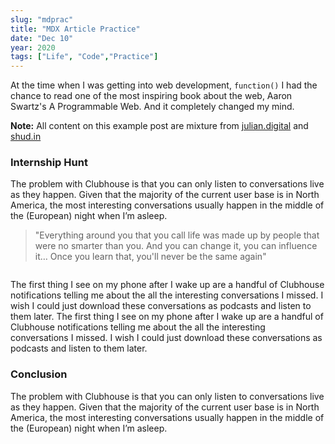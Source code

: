 ```yaml
---
slug: "mdprac"
title: "MDX Article Practice"
date: "Dec 10"
year: 2020
tags: ["Life", "Code","Practice"]
---
```






At the time when I was getting into web development, `function()` I had the chance to read one of the most inspiring book about the web, Aaron Swartz's A Programmable Web. And it completely changed my mind.

**Note:** All content on this example post are mixture from [julian.digital](http://www.julian.digital) and <a href="http://www.shud.in" target="_blank">shud.in</a>
### Internship Hunt

The problem with Clubhouse is that you can only listen to conversations live as they happen. Given that the majority of the current user base is in North America, the most interesting conversations usually happen in the middle of the (European) night when I’m asleep.

> "Everything around you that you call life was made up by people that were no smarter than you. And you can change it, you can influence it… Once you learn that, you'll never be the same again"

<IMG caption="The volleyball team at Nekoma High School" url="/nekoma.jpg"/>


The first thing I see on my phone after I wake up are a handful of Clubhouse notifications telling me about the all the interesting conversations I missed. I wish I could just download these conversations as podcasts and listen to them later. The first thing I see on my phone after I wake up are a handful of Clubhouse notifications telling me about the all the interesting conversations I missed. I wish I could just download these conversations as podcasts and listen to them later.
<IMG url="/kurasuno.jpeg"/>



### Conclusion
The problem with Clubhouse is that you can only listen to conversations live as they happen. Given that the majority of the current user base is in North America, the most interesting conversations usually happen in the middle of the (European) night when I’m asleep.



